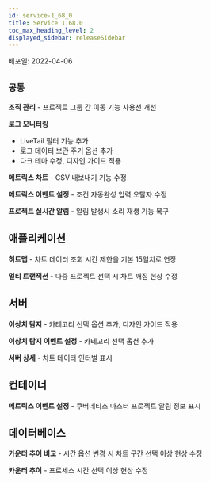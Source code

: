```yaml
---
id: service-1_68_0
title: Service 1.68.0
toc_max_heading_level: 2
displayed_sidebar: releaseSidebar
---
```



배포일: 2022-04-06

## `공통`

**조직 관리** - 프로젝트 그룹 간 이동 기능 사용선 개선

**로그 모니터링**

- LiveTail 필터 기능 추가
- 로그 데이터 보관 주기 옵션 추가
- 다크 테마 수정, 디자인 가이드 적용

**메트릭스 차트** - CSV 내보내기 기능 수정

**메트릭스 이벤트 설정** - 조건 자동완성 입력 오탈자 수정

**프로젝트 실시간 알림** - 알림 발생시 소리 재생 기능 복구


## 애플리케이션

**히트맵** - 차트 데이터 조회 시간 제한을 기본 15일치로 연장

**멀티 트랜잭션** - 다중 프로젝트 선택 시 차트 깨짐 현상 수정

## 서버

**이상치 탐지** - 카테고리 선택 옵션 추가, 디자인 가이드 적용

**이상치 탐지 이벤트 설정** - 카테고리 선택 옵션 추가

**서버 상세** - 차트 데이터 인터벌 표시

## 컨테이너

**메트릭스 이벤트 설정** - 쿠버네티스 마스터 프로젝트 알림 정보 표시

## 데이터베이스

**카운터 추이 비교** - 시간 옵션 변경 시 차트 구간 선택 이상 현상 수정

**카운터 추이** - 프로세스 시간 선택 이상 현상 수정
